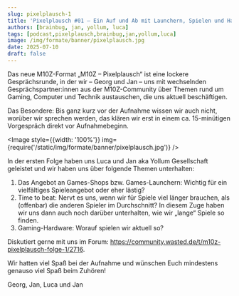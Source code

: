 ```yaml
---
slug: pixelplausch-1
title: 'Pixelplausch #01 – Ein Auf und Ab mit Launchern, Spielen und Hardware'
authors: [brainbug, jan, yollum, luca]
tags: [podcast,pixelplausch,brainbug,jan,yollum,luca]
image: /img/formate/banner/pixelplausch.jpg
date: 2025-07-10
draft: false
---
```



Das neue M10Z-Format „M10Z – Pixelplausch“ ist eine lockere Gesprächsrunde, in der wir – Georg und Jan – uns mit wechselnden Gesprächspartner:innen aus der M10Z-Community über Themen rund um Gaming, Computer und Technik austauschen, die uns aktuell beschäftigen.

Das Besondere: Bis ganz kurz vor der Aufnahme wissen wir auch nicht, worüber wir sprechen werden, das klären wir erst in einem ca. 15-minütigen Vorgespräch direkt vor Aufnahmebeginn.

<Image style={{width: '100%'}} img={require('/static/img/formate/banner/pixelplausch.jpg')} />

<!--truncate-->

In der ersten Folge haben uns Luca und Jan aka Yollum Gesellschaft geleistet und wir haben uns über folgende Themen unterhalten:

1. Das Angebot an Games-Shops bzw. Games-Launchern: Wichtig für ein vielfältiges Spieleangebot oder eher lästig?
2. Time to beat: Nervt es uns, wenn wir für Spiele viel länger brauchen, als (offenbar) die anderen Spieler im Durchschnitt? In diesem Zuge haben wir uns dann auch noch darüber unterhalten, wie wir „lange“ Spiele so finden.
3. Gaming-Hardware: Worauf spielen wir aktuell so?

Diskutiert gerne mit uns im Forum: https://community.wasted.de/t/m10z-pixelplausch-folge-1/2716.

Wir hatten viel Spaß bei der Aufnahme und wünschen Euch mindestens genauso viel Spaß beim Zuhören!

Georg, Jan, Luca und Jan

<ReactPlayer
    width="100%"
    height="50px"
    controls
    src='https://m10z.picnotes.de/Pixelplausch/Pixelplausch_001.mp3'
/>
